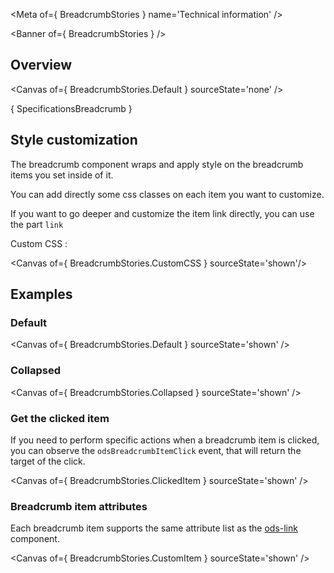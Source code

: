 
<Meta of={ BreadcrumbStories } name='Technical information' />

<Banner of={ BreadcrumbStories } />

## Overview

<Canvas of={ BreadcrumbStories.Default } sourceState='none' />

<Markdown>{ SpecificationsBreadcrumb }</Markdown>

## Style customization

The breadcrumb component wraps and apply style on the breadcrumb items you set inside of it.

You can add directly some css classes on each item you want to customize.

If you want to go deeper and customize the item link directly, you can use the part `link`

Custom CSS :

<Canvas of={ BreadcrumbStories.CustomCSS } sourceState='shown'/>

## Examples

### Default

<Canvas of={ BreadcrumbStories.Default } sourceState='shown' />

### Collapsed

<Canvas of={ BreadcrumbStories.Collapsed } sourceState='shown' />

### Get the clicked item

If you need to perform specific actions when a breadcrumb item is clicked,
you can observe the `odsBreadcrumbItemClick` event, that will return the target of the click.

<Canvas of={ BreadcrumbStories.ClickedItem } sourceState='shown' />

### Breadcrumb item attributes

Each breadcrumb item supports the same attribute list as the [ods-link](?path=/docs/ods-components-actions-link--documentation#properties) component.

<Canvas of={ BreadcrumbStories.CustomItem } sourceState='shown' />
